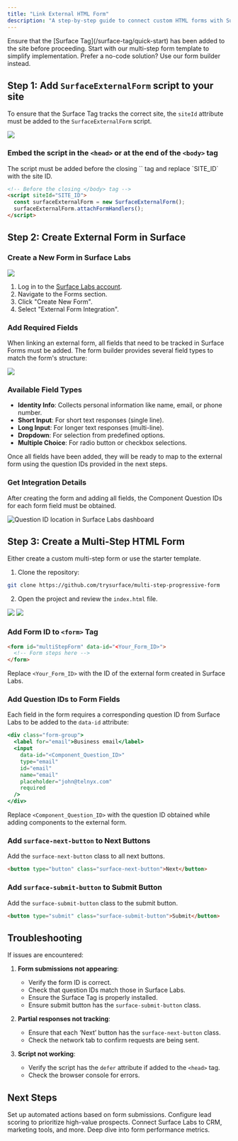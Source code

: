 ```yaml
---
title: "Link External HTML Form"
description: "A step-by-step guide to connect custom HTML forms with Surface Labs for partial response tracking, workflows, lead scoring, and enrichment"
---
```


<Warning icon="lightbulb">
  Ensure that the [Surface Tag](/surface-tag/quick-start) has been added to the site before proceeding.
</Warning>

<CardGroup cols={2}>
  <Card title="Use Our Template" icon="github" href="https://github.com/trysurface/multi-step-progressive-form">
    Start with our multi-step form template to simplify implementation.
  </Card>
  <Card title="Form Builder" icon="wand-magic-sparkles" href="/surface-forms/form-builder">
    Prefer a no-code solution? Use our form builder instead.
  </Card>
</CardGroup>

## Step 1: Add `SurfaceExternalForm` script to your site

To ensure that the Surface Tag tracks the correct site, the `siteId` attribute must be added to the `SurfaceExternalForm` script.

<Frame>
  <img src="/images/external-form/5.png" />
</Frame>

### Embed the script in the `<head>` or at the end of the `<body>` tag

<Note>
  The script must be added before the closing `</body>` tag and replace `SITE_ID` with the site ID.
</Note>

```html
<!-- Before the closing </body> tag -->
<script siteId="SITE_ID">
  const surfaceExternalForm = new SurfaceExternalForm();
  surfaceExternalForm.attachFormHandlers();
</script>
```

## Step 2: Create External Form in Surface
### Create a New Form in Surface Labs

<Frame>
  <img src="/images/external-form/1.png" />
</Frame>

1. Log in to the [Surface Labs account](https://app.surfacelabs.com).
2. Navigate to the Forms section.
3. Click "Create New Form".
4. Select "External Form Integration".

### Add Required Fields

When linking an external form, all fields that need to be tracked in Surface Forms must be added. The form builder provides several field types to match the form's structure:

<Frame>
  <img src="/images/external-form/2.png" />
</Frame>

### Available Field Types

- **Identity Info**: Collects personal information like name, email, or phone number.
- **Short Input**: For short text responses (single line).
- **Long Input**: For longer text responses (multi-line).
- **Dropdown**: For selection from predefined options.
- **Multiple Choice**: For radio button or checkbox selections.

Once all fields have been added, they will be ready to map to the external form using the question IDs provided in the next steps.

### Get Integration Details

After creating the form and adding all fields, the Component Question IDs for each form field must be obtained.

<Frame>
  <img src="/images/external-form/3.png" alt="Question ID location in Surface Labs dashboard" />
</Frame>

## Step 3: Create a Multi-Step HTML Form

Either create a custom multi-step form or use the starter template.

1. Clone the repository:
```bash
git clone https://github.com/trysurface/multi-step-progressive-form
```

2. Open the project and review the `index.html` file.
<CardGroup cols={2}>
  <Card>
<Frame>
  <img src="/images/external-form/7.png" />
</Frame>
</Card>
<Card>
  <Frame>
    <img src="/images/external-form/8.png" />
  </Frame>
</Card>
</CardGroup>

### Add Form ID to `<form>` Tag

```html
<form id="multiStepForm" data-id="<Your_Form_ID>">
  <!-- Form steps here -->
</form>
```

Replace `<Your_Form_ID>` with the ID of the external form created in Surface Labs.

### Add Question IDs to Form Fields

Each field in the form requires a corresponding question ID from Surface Labs to be added to the `data-id` attribute:

```jsx
<div class="form-group">
  <label for="email">Business email</label>
  <input
    data-id="<Component_Question_ID>"
    type="email"
    id="email"
    name="email"
    placeholder="john@telnyx.com"
    required
  />
</div>
```

Replace `<Component_Question_ID>` with the question ID obtained while adding components to the external form.

### Add `surface-next-button` to Next Buttons

Add the `surface-next-button` class to all next buttons.

```html
<button type="button" class="surface-next-button">Next</button>
```

### Add `surface-submit-button` to Submit Button

Add the `surface-submit-button` class to the submit button.

```html
<button type="submit" class="surface-submit-button">Submit</button>
```

## Troubleshooting

If issues are encountered:

1. **Form submissions not appearing**:
   - Verify the form ID is correct.
   - Check that question IDs match those in Surface Labs.
   - Ensure the Surface Tag is properly installed.
   - Ensure submit button has the `surface-submit-button` class.

2. **Partial responses not tracking**:
   - Ensure that each ‘Next’ button has the `surface-next-button` class.
   - Check the network tab to confirm requests are being sent.

3. **Script not working**:
   - Verify the script has the `defer` attribute if added to the `<head>` tag.
   - Check the browser console for errors.

## Next Steps

<CardGroup cols={2}>
  <Card title="Configure Workflows" icon="bolt" href="/workflows/overview">
    Set up automated actions based on form submissions.
  </Card>
  <Card title="Lead Scoring" icon="chart-line" href="/leads/lead-score">
    Configure lead scoring to prioritize high-value prospects.
  </Card>
  <Card title="Integrations" icon="plug" href="/integrations/slack/overview">
    Connect Surface Labs to CRM, marketing tools, and more.
  </Card>
  <Card title="Analytics (Coming Soon)" icon="chart-pie">
    Deep dive into form performance metrics.
  </Card>
</CardGroup>
